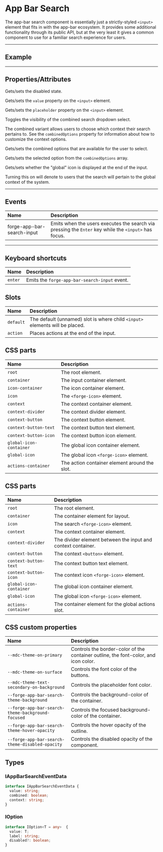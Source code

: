 
<PageSection>

# App Bar Search

The app-bar search component is essentially just a strictly-styled `<input>` element that fits in with the app-bar ecosystem. It provides some additional functionality
through its public API, but at the very least it gives a common component to use for a familiar search experience for users.

</PageSection>

---

<PageSection>

## Example

<LiveDemo layout="column" fullWidth codeHtml={AppBarSearchDefaultCodeHtml()} codeTs={AppBarSearchDefaultCodeTs()}>
  <AppBarSearchDemo />
</LiveDemo>

</PageSection>

---

<PageSection>

## Properties/Attributes

<PropertyDef name="disabled" type="boolean" defaultValue="false">

  Gets/sets the disabled state.

</PropertyDef>

<PropertyDef name="value" type="string" defaultValue="&quot;&quot;">

  Gets/sets the `value` property on the `<input>` element.

</PropertyDef>

<PropertyDef name="placeholder" type="string" defaultValue="null">

  Gets/sets the `placeholder` property on the `<input>` element.

</PropertyDef>

<PropertyDef name="combined" type="boolean" defaultValue="false">

  Toggles the visibility of the combined search dropdown select.

  The combined variant allows users to choose which context their search pertains to. See the `combinedOptions` property for information about how to customize the context options.

</PropertyDef>

<PropertyDef name="combinedOptions" type="IOption[]" attr={false} defaultValue="[]">

  Gets/sets the combined options that are available for the user to select.

</PropertyDef>

<PropertyDef name="selectedCombinedOption" type="string" attr={false} defaultValue="null">

  Gets/sets the selected option from the `combinedOptions` array.

</PropertyDef>

<PropertyDef name="global" type="boolean" defaultValue="false">

  Gets/sets whether the "global" icon is displayed at the end of the input.

  Turning this on will denote to users that the search will pertain to the global context of the system.

</PropertyDef>

</PageSection>

---

<PageSection>

## Events

| Name                      | Description
| :-------------------------| :-------------------
| forge-app-bar-search-input  | Emits when the users executes the search via pressing the `Enter` key while the `<input>` has focus.

</PageSection>

---

<PageSection>

## Keyboard shortcuts

| Name                                | Description
| :-----------------------------------| :----------------
| `enter`                             | Emits the `forge-app-bar-search-input` event.

</PageSection>

<PageSection>

## Slots

| Name               | Description
| :------------------| :------------------
| `default`          | The default (unnamed) slot is where child `<input>` elements will be placed.
| `action`           | Places actions at the end of the input.

</PageSection>

<PageSection>

## CSS parts

| Name                      | Description
| :-------------------------| :------------------
| `root`                    | The root element.
| `container`               | The input container element.
| `icon-container`          | The icon container element.
| `icon`                    | The `<forge-icon>` element.
| `context`                 | The context container element.
| `context-divider`         | The context divider element.
| `context-button`          | The context button element.
| `context-button-text`     | The context button text element.
| `context-button-icon`     | The context button icon element.
| `global-icon-container`   | The global icon container element.
| `global-icon`             | The global icon `<forge-icon>` element.
| `actions-container`       | The action container element around the slot.

</PageSection>

<PageSection>

## CSS parts

| Name                    | Description
| :-----------------------| :-----------------
| `root`                  | The root element.
| `container`             | The container element for layout.
| `icon`                  | The search `<forge-icon>` element.
| `context`               | The context container element.
| `context-divider`       | The divider element between the input and context container.
| `context-button`        | The context `<button>` element.
| `context-button-text`   | The context button text element.
| `context-button-icon`   | The context icon `<forge-icon>` element.
| `global-icon-container` | The global icon container element.
| `global-icon`           | The global icon `<forge-icon>` element.
| `actions-container`     | The container element for the global actions slot.

</PageSection>

<PageSection>

## CSS custom properties

| Name                                              | Description
| :-------------------------------------------------| :-----------------
| `--mdc-theme-on-primary`                          | Controls the border-color of the container outline, the font-color, and icon color.
| `--mdc-theme-on-surface`                          | Controls the font color of the buttons.
| `--mdc-theme-text-secondary-on-background`        | Controls the placeholder font color.
| `--forge-app-bar-search-theme-background`           | Controls the background-color of the container.
| `--forge-app-bar-search-theme-background-focused`   | Controls the focused background-color of the container.
| `--forge-app-bar-search-theme-hover-opacity`        | Controls the hover opacity of the outline.
| `--forge-app-bar-search-theme-disabled-opacity`     | Controls the disabled opacity of the component.

</PageSection>

<PageSection>

## Types

### IAppBarSearchEventData

```ts
interface IAppBarSearchEventData {
  value: string;
  combined: boolean;
  context: string;
}
```

### IOption

```ts
interface IOption<T = any>  {
  value: T;
  label: string;
  disabled?: boolean;
}
```

</PageSection>
